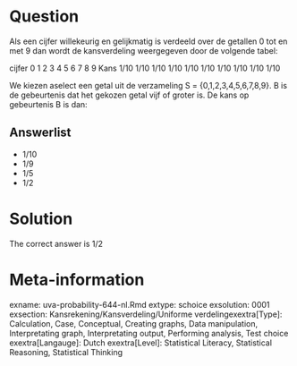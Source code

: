 Question
========

Als een cijfer willekeurig en gelijkmatig is verdeeld over de getallen 0 tot en met 9 dan wordt de kansverdeling weergegeven door de volgende tabel:

cijfer 0 1 2 3 4 5 6 7 8 9
Kans 1/10 1/10 1/10 1/10 1/10 1/10 1/10 1/10 1/10 1/10

We kiezen aselect een getal uit de verzameling S = {0,1,2,3,4,5,6,7,8,9}. B is de gebeurtenis dat het gekozen getal vijf of groter is. De kans op gebeurtenis B is dan: 

Answerlist
----------
* 1\/10
* 1\/9
* 1\/5
* 1\/2

Solution
========

The correct answer is  1\/2 

Meta-information
================
exname: uva-probability-644-nl.Rmd 
extype: schoice 
exsolution: 0001 
exsection: Kansrekening/Kansverdeling/Uniforme verdelingexextra[Type]: Calculation, Case, Conceptual, Creating graphs, Data manipulation, Interpretating graph, Interpretating output, Performing analysis, Test choice 
exextra[Langauge]: Dutch 
exextra[Level]: Statistical Literacy, Statistical Reasoning, Statistical Thinking 
